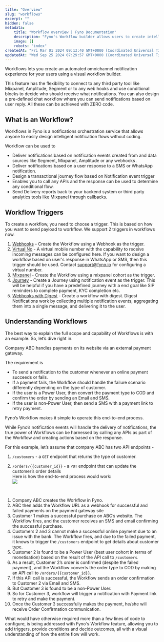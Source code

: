 ```yaml
---
title: "Overview"
slug: "workflows"
excerpt: ""
hidden: false
metadata:
    title: "Workflow overview | Fyno Documentation"
    description: "Fyno's Workflow builder allows users to create intelligent notification flows without coding, connecting to third-party tools and using conditional blocks to determine notifications. An example is provided where a company uses the Workflow to handle different scenarios for payment failures based on customer type."
    image: []
    robots: "index"
createdAt: "Fri Mar 01 2024 09:13:40 GMT+0000 (Coordinated Universal Time)"
updatedAt: "Wed Sep 25 2024 07:29:57 GMT+0000 (Coordinated Universal Time)"
---
```


Workflows lets you create an automated omnichannel notification experience for your users using a visual workflow builder.

This feature has the flexibility to connect to any third party tool like Mixpanel, Amplitude, Segment or to any web hooks and use conditional blocks to decide who should receive what notifications. You can also design a pre-defined chat workflow where you can send notifications based on user reply. All these can be achieved with ZERO code.

## What is an Workflow?

Workflows in Fyno is a notifications orchestration service that allows anyone to easily design intelligent notification flows without coding.

Workflow can be used to

-   Deliver notifications based on notification events created from and data sources like Segment, Mixpanel, Amplitude or any webhooks .
-   Deliver notifications based on a user response to a SMS or WhatsApp notification.
-   Design a transactional journey flow based on Notification event trigger
-   Enables you to call any APIs and the response can be used to determine any conditional flow.
-   Send Delivery reports back to your backend system or third party analytics tools like Mixpanel through callbacks.

## Workflow Triggers

To create a workflow, you need to choose a trigger. This is based on how you want to send payload to workflow. We support 2 triggers in workflows now.

1. [Webhooks](./workflow-webhook-trigger) - Create the Workflow using a Webhook as the trigger.
2. [Virtual No](./creating-a-workflow-with-incoming-message-trigger) - A virtual mobile number with the capability to receive incoming messages can be configured here. If you want to design a workflow based on user's response in WhatsApp or SMS, then this trigger should be used. Contact [support@fyno.io](mailto:support@fyno.io) for configuring a virtual number.
3. [Mixpanel](./workflow-using-mixpanel-cohort) - Create the Workflow using a mixpanel cohort as the trigger.
4. [Journey](./create-journey) - Create a Journey using notification event as the trigger. This will be helpful if you have a predefined journey with a end goal like SIP reminders to complete payment, KYC completion etc.
5. [Webhooks with Digest](./creating-a-workflow-with-digest) - Create a workflow with digest. Digest Notifications work by collecting multiple notification events, aggregating them into a single message, and delivering it to the user.

## Understanding Workflows

The best way to explain the full scope and capability of Workflows is with an example. So, let’s dive right in.

Company ABC handles payments on its website via an external payment gateway.

The requirement is

-   To send a notification to the customer whenever an online payment succeeds or fails.
-   If a payment fails, the Workflow should handle the failure scenario differently depending on the type of customer.
-   If the user is a Power User, then convert the payment type to COD and confirm the order by sending an Email and SMS.
-   If the user is non-Power User, then send a SMS with a payment link to retry payment.

Fyno’s Workflow makes it simple to operate this end-to-end process.

While Fyno’s notification events will handle the delivery of notifications, the true power of Workflows can be harnessed by calling any APIs as part of the Workflow and creating actions based on the response.

For this example, let’s assume that company ABC has two API endpoints -

1. `/customers` - a `GET` endpoint that returns the type of customer.

2. `/orders/{{customer_id}}` - a `PUT` endpoint that can update the customer’s order details  
   Here is how the end-to-end process would work:  
   ![](https://fynodocs.s3.ap-south-1.amazonaws.com/images/automations-example.png)

<br />

1. Company ABC creates the Workflow in Fyno.
2. ABC then adds the Workflow URL as a webhook for successful and failed payments on the payment gateway site
3. Customer 1 makes a successful purchase on ABC’s website. The Workflow fires, and the customer receives an SMS and email confirming the successful purchase.
4. Customers 2 and 3 cannot make a successful online payment due to an issue with the bank. The Workflow fires, and due to the failed payment, it knows to trigger the `/customers` endpoint to get details about customer type.
5. Customer 2 is found to be a Power User (best user cohort in terms of monetisation) based on the result of the API call to `/customers`.
6. As a result, Customer 2’s order is confirmed (despite the failed payment), and the Workflow converts the order type to COD by making an API call to `/orders/{{customer_id}}`.
7. If this API call is successful, the Workflow sends an order confirmation to Customer 2 via Email and SMS.
8. But Customer 3 is found to be a non-Power User.
9. So for Customer 3, workflow will trigger a notification with Payment link to retry and make the payment.
10. Once the Customer 3 successfully makes the payment, he/she will receive Order Confirmation communication.

What would have otherwise required more than a few lines of code to configure, is being addressed with Fyno's Workflow feature, allowing you to add triggers, provide conditions and decide outcomes, all with a visual understanding of how the entire flow will work.
